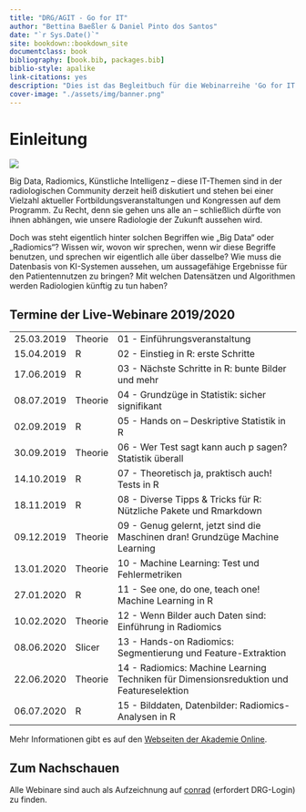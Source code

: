 ```yaml
---
title: "DRG/AGIT - Go for IT"
author: "Bettina Baeßler & Daniel Pinto dos Santos"
date: "`r Sys.Date()`"
site: bookdown::bookdown_site
documentclass: book
bibliography: [book.bib, packages.bib]
biblio-style: apalike
link-citations: yes
description: "Dies ist das Begleitbuch für die Webinarreihe 'Go for IT'."
cover-image: "./assets/img/banner.png"
---
```


# Einleitung {-}

![](./assets/img/banner.png)

Big Data, Radiomics, Künstliche Intelligenz – diese IT-Themen sind in der radiologischen Community derzeit heiß diskutiert und stehen bei einer Vielzahl aktueller Fortbildungsveranstaltungen und Kongressen auf dem Programm. Zu Recht, denn sie gehen uns alle an – schließlich dürfte von ihnen abhängen, wie unsere Radiologie der Zukunft aussehen wird.

Doch was steht eigentlich hinter solchen Begriffen wie „Big Data“ oder „Radiomics“? Wissen wir, wovon wir sprechen, wenn wir diese Begriffe benutzen, und sprechen wir eigentlich alle über dasselbe? Wie muss die Datenbasis von KI-Systemen aussehen, um aussagefähige Ergebnisse für den Patientennutzen zu bringen? Mit welchen Datensätzen und Algorithmen werden Radiologien künftig zu tun haben?

## Termine der Live-Webinare 2019/2020 {-}

--------     -------   ------------------
25.03.2019   Theorie   01 - Einführungsveranstaltung
15.04.2019   R         02 - Einstieg in R: erste Schritte
17.06.2019   R         03 - Nächste Schritte in R: bunte Bilder und mehr
08.07.2019   Theorie   04 - Grundzüge in Statistik: sicher signifikant
02.09.2019   R         05 - Hands on – Deskriptive Statistik in R
30.09.2019   Theorie   06 - Wer Test sagt kann auch p sagen? Statistik überall
14.10.2019   R         07 - Theoretisch ja, praktisch auch! Tests in R
18.11.2019   R         08 - Diverse Tipps & Tricks für R: Nützliche Pakete und Rmarkdown
09.12.2019   Theorie   09 - Genug gelernt, jetzt sind die Maschinen dran! Grundzüge Machine Learning
13.01.2020   Theorie   10 - Machine Learning: Test und Fehlermetriken
27.01.2020   R         11 - See one, do one, teach one! Machine Learning in R
10.02.2020   Theorie   12 - Wenn Bilder auch Daten sind: Einführung in Radiomics
08.06.2020   Slicer    13 - Hands-on Radiomics: Segmentierung und Feature-Extraktion
22.06.2020   Theorie   14 - Radiomics: Machine Learning Techniken für Dimensionsreduktion und Featureselektion
06.07.2020   R         15 - Bilddaten, Datenbilder: Radiomics-Analysen in R
--------     -------   ------------------

Mehr Informationen gibt es auf den [Webseiten der Akademie Online](https://www.drgakademie.de/de-DE/5166/go-for-it/).

## Zum Nachschauen {-}

Alle Webinare sind auch als Aufzeichnung auf [conrad](https://academy.mevis.de/drg/courses/description/195/) (erfordert DRG-Login) zu finden.
